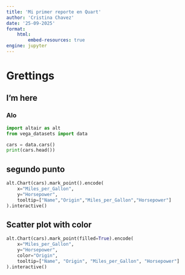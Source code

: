 ```yaml
---
title: 'Mi primer reporte en Quart'
author: 'Cristina Chavez'
date: '25-09-2025'
format:
    html:
        embed-resources: true
engine: jupyter
---
```

# Grettings

## I'm here

### Alo
```python
import altair as alt
from vega_datasets import data

cars = data.cars()
print(cars.head())
```

## segundo punto

```python
alt.Chart(cars).mark_point().encode(
    x="Miles_per_Gallon",
    y="Horsepower",
    tooltip=["Name","Origin","Miles_per_Gallon","Horsepower"]
).interactive()
```


## Scatter plot with color 


```python
alt.Chart(cars).mark_point(filled=True).encode(
    x="Miles_per_Gallon",
    y="Horsepower",
    color="Origin",
    tooltip=["Name", "Origin", "Miles_per_Gallon", "Horsepower"]
).interactive()
```

```python

```